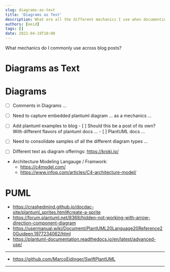 ```yaml
---
slug: diagrams-as-text
title: 'Diagrams as Text'
description: What are all the different mechanics I use when documenting things?
authors: [oeid]
tags: []
date: 2022-04-19T10:00
---
```


What mechanics do I commonly use across blog posts?

# Diagrams as Text

# Diagrams
* [ ] Comments in Diagrams ...
- [ ] Need to capture embedded plantuml diagram ... as a mechanics ...
* [ ] Add plantuml examples to blog
		- [ ] Should this be a post of its own? With different flavors of plantuml docs ...
		- [ ] PlantUML docs ...
- [ ] Need to consolidate samples of all the different diagram types ... 

- [ ] Different text as diagram offerings: https://kroki.io/

- Architecture Modeling Langauge / Framwork: 
    - https://c4model.com/
    - https://www.infoq.com/articles/C4-architecture-model/

# PUML
- https://crashedmind.github.io/docdac-site/plantuml_sprites.html#create-a-sprite
- https://forum.plantuml.net/8368/hidden-not-working-with-arrow-direction-component-diagram
- https://usermanual.wiki/Document/PlantUML20Language20Reference20Guideen.1977234062/html
- https://plantuml-documentation.readthedocs.io/en/latest/advanced-use/

------------------------

* https://github.com/MarcoEidinger/SwiftPlantUML

------------------------
